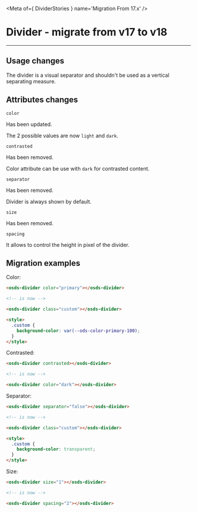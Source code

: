 
<Meta of={ DividerStories } name='Migration From 17.x' />

# Divider - migrate from v17 to v18
----
## Usage changes

The divider is a visual separator and shouldn't be used as a vertical separating measure.

## Attributes changes

`color`  <ods-badge size="sm" icon="circle-info" label="Updated"></ods-badge>

Has been updated.

The 2 possible values are now `light` and `dark`.

`contrasted` <ods-badge size="sm" color="critical" icon="circle-xmark" label="Removed"></ods-badge>

Has been removed.

Color attribute can be use with `dark` for contrasted content.

`separator ` <ods-badge size="sm" color="critical" icon="circle-xmark" label="Removed"></ods-badge>

Has been removed.

Divider is always shown by default.

`size ` <ods-badge size="sm" color="critical" icon="circle-xmark" label="Removed"></ods-badge>

Has been removed.

`spacing ` <ods-badge size="sm" color="success" icon="star" label="New"></ods-badge>

It allows to control the height in pixel of the divider.

## Migration examples

Color:
```html
<osds-divider color="primary"></osds-divider>

<!-- is now -->

<osds-divider class="custom"></osds-divider>

<style>
  .custom {
    background-color: var(--ods-color-primary-100);
  }
</style>
```

Contrasted:
```html
<osds-divider contrasted></osds-divider>

<!-- is now -->

<osds-divider color="dark"></osds-divider>
```

Separator:
```html
<osds-divider separator="false"></osds-divider>

<!-- is now -->

<osds-divider class="custom"></osds-divider>

<style>
  .custom {
    background-color: transparent;
  }
</style>
```


Size:
```html
<osds-divider size="1"></osds-divider>

<!-- is now -->

<osds-divider spacing="2"></osds-divider>
```

